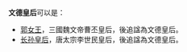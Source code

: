 '''文德皇后'''可以是：
*[[郭女王|郭女王]]，三國魏文帝曹丕皇后，後追諡為文德皇后。
*[[长孙皇后|长孙皇后]]，唐太宗李世民皇后，後追諡為文德皇后。

{{Disambiguation|Cat=四字皇后封号消歧义}}
